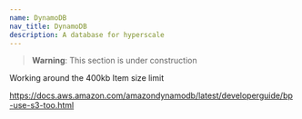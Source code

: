 ```yaml
---
name: DynamoDB
nav_title: DynamoDB
description: A database for hyperscale
---
```


> **Warning**: This section is under construction

Working around the 400kb Item size limit

https://docs.aws.amazon.com/amazondynamodb/latest/developerguide/bp-use-s3-too.html
